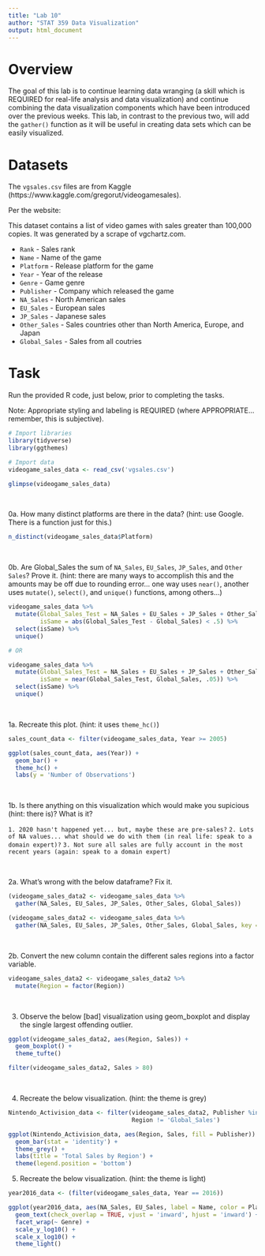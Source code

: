 ```yaml
---
title: "Lab 10"
author: "STAT 359 Data Visualization"
output: html_document
---
```


# Overview

The goal of this lab is to continue learning data wranging (a skill which is REQUIRED for real-life analysis and data visualization) and continue combining the data visualization components which have been introduced over the previous weeks. This lab, in contrast to the previous two, will add the `gather()` function as it will be useful in creating data sets which can be easily visualized.

# Datasets

The `vgsales.csv` files are from Kaggle (https://www.kaggle.com/gregorut/videogamesales).

Per the website:

This dataset contains a list of video games with sales greater than 100,000 copies. It was generated by a scrape of vgchartz.com.

* `Rank` - Sales rank
* `Name` - Name of the game
* `Platform` -  Release platform for the game
* `Year` - Year of the release
* `Genre` - Game genre
* `Publisher` - Company which released the game
* `NA_Sales` - North American sales
* `EU_Sales` - European sales
* `JP_Sales` - Japanese sales
* `Other_Sales` - Sales countries other than North America, Europe, and Japan
* `Global_Sales` - Sales from all coutries

# Task

Run the provided R code, just below, prior to completing the tasks.

Note: Appropriate styling and labeling is REQUIRED (where APPROPRIATE... remember, this is subjective).

```r
# Import libraries
library(tidyverse)
library(ggthemes)

# Import data
videogame_sales_data <- read_csv('vgsales.csv')

glimpse(videogame_sales_data)
```

<br>

0a. How many distinct platforms are there in the data? (hint: use Google. There is a function just for this.)

```r
n_distinct(videogame_sales_data$Platform)
```

<br>

0b. Are Global_Sales the sum of `NA_Sales`, `EU_Sales`, `JP_Sales`, and `Other Sales`? Prove it. (hint: there are many ways to accomplish this and the amounts may be off due to rounding error... one way uses `near()`, another uses `mutate()`, `select()`, and `unique()` functions, among others...)

```r
videogame_sales_data %>% 
  mutate(Global_Sales_Test = NA_Sales + EU_Sales + JP_Sales + Other_Sales,
         isSame = abs(Global_Sales_Test - Global_Sales) < .5) %>% 
  select(isSame) %>% 
  unique()

# OR

videogame_sales_data %>% 
  mutate(Global_Sales_Test = NA_Sales + EU_Sales + JP_Sales + Other_Sales,
         isSame = near(Global_Sales_Test, Global_Sales, .05)) %>% 
  select(isSame) %>% 
  unique()
```

<br>

1a. Recreate this plot. (hint: it uses `theme_hc()`)

```r
sales_count_data <- filter(videogame_sales_data, Year >= 2005)

ggplot(sales_count_data, aes(Year)) +
  geom_bar() +
  theme_hc() +
  labs(y = 'Number of Observations')
```

<br>

1b. Is there anything on this visualization which would make you supicious (hint: there is)? What is it? 

`1. 2020 hasn't happened yet... but, maybe these are pre-sales?`
`2. Lots of NA values... what should we do with them (in real life: speak to a domain expert)?`
`3. Not sure all sales are fully account in the most recent years (again: speak to a domain expert)`

<br>

2a. What's wrong with the below dataframe? Fix it.

```r
(videogame_sales_data2 <- videogame_sales_data %>% 
  gather(NA_Sales, EU_Sales, JP_Sales, Other_Sales, Global_Sales))
```

```r
(videogame_sales_data2 <- videogame_sales_data %>% 
  gather(NA_Sales, EU_Sales, JP_Sales, Other_Sales, Global_Sales, key = 'Region', value = 'Sales'))
```

<br>

2b. Convert the new column contain the different sales regions into a factor variable.

```r
videogame_sales_data2 <- videogame_sales_data2 %>% 
  mutate(Region = factor(Region))
```

<br>

3. Observe the below [bad] visualization using geom_boxplot and display the single largest offending outlier.

```r
ggplot(videogame_sales_data2, aes(Region, Sales)) +
  geom_boxplot() +
  theme_tufte()
```

```r
filter(videogame_sales_data2, Sales > 80)
```

<br>

4. Recreate the below visualization. (hint: the theme is grey)

```r
Nintendo_Activision_data <- filter(videogame_sales_data2, Publisher %in% c('Nintendo', 'Activision'),
                                   Region != 'Global_Sales')

ggplot(Nintendo_Activision_data, aes(Region, Sales, fill = Publisher)) +
  geom_bar(stat = 'identity') +
  theme_grey() +
  labs(title = 'Total Sales by Region') +
  theme(legend.position = 'bottom')
```

5. Recreate the below visualization. (hint: the theme is light)

```r
year2016_data <- (filter(videogame_sales_data, Year == 2016))

ggplot(year2016_data, aes(NA_Sales, EU_Sales, label = Name, color = Platform)) +
  geom_text(check_overlap = TRUE, vjust = 'inward', hjust = 'inward') +
  facet_wrap(~ Genre) +
  scale_y_log10() +
  scale_x_log10() +
  theme_light()
```
